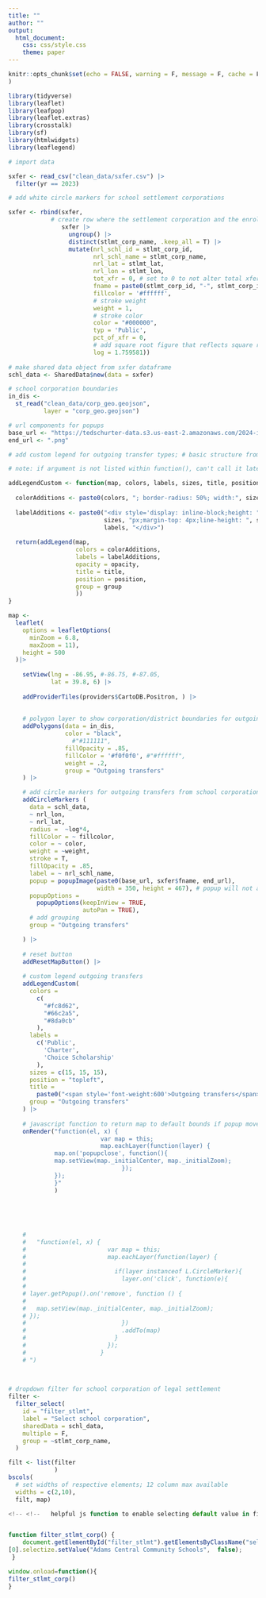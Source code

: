 ```yaml
---
title: ""
author: ""           
output:
  html_document:
    css: css/style.css
    theme: paper
---
```


```r
knitr::opts_chunk$set(echo = FALSE, warning = F, message = F, cache = F
)
```

```r
library(tidyverse)
library(leaflet)
library(leafpop)
library(leaflet.extras)
library(crosstalk)
library(sf)
library(htmlwidgets)
library(leaflegend)

```

```r
# import data

sxfer <- read_csv("clean_data/sxfer.csv") |> 
  filter(yr == 2023)

# add white circle markers for school settlement corporations

sxfer <- rbind(sxfer,
            # create row where the settlement corporation and the enrolled school corporation are the same so it appears as a transfer to itself but rather than having a type color equal to public, charter or choice scholarship, the color is white to more easily locate the school corporation
               sxfer |>
                 ungroup() |>
                 distinct(stlmt_corp_name, .keep_all = T) |>
                 mutate(nrl_schl_id = stlmt_corp_id,
                        nrl_schl_name = stlmt_corp_name,
                        nrl_lat = stlmt_lat,
                        nrl_lon = stlmt_lon,
                        tot_xfr = 0, # set to 0 to not alter total xfer count
                        fname = paste0(stlmt_corp_id, "-", stlmt_corp_id),
                        fillcolor = '#ffffff',
                        # stroke weight
                        weight = 1,
                        # stroke color
                        color = "#000000",
                        typ = 'Public',
                        pct_of_xfr = 0,
                        # add square root figure that reflects square root for average transfer size
                        log = 1.759581))
  
# make shared data object from sxfer dataframe
schl_data <- SharedData$new(data = sxfer)

# school corporation boundaries
in_dis <-
  st_read("clean_data/corp_geo.geojson",
          layer = "corp_geo.geojson")

```



```r
# url components for popups
base_url <- "https://tedschurter-data.s3.us-east-2.amazonaws.com/2024-in-ed-"
end_url <- ".png"

# add custom legend for outgoing transfer types; # basic structure from: stackoverflow.com/questions/58505589/circles-in-legend-for-leaflet-map-with-addcirclemarkers-in-r-without-shiny

# note: if argument is not listed within function(), can't call it later within leaflet

addLegendCustom <- function(map, colors, labels, sizes, title, position, group, opacity = 1, className ){
  
  colorAdditions <- paste0(colors, "; border-radius: 50%; width:", sizes, "px; height:", sizes, "px")
  
  labelAdditions <- paste0("<div style='display: inline-block;height: ", 
                           sizes, "px;margin-top: 4px;line-height: ", sizes, "px;'>", 
                           labels, "</div>")
  
  return(addLegend(map, 
                   colors = colorAdditions, 
                   labels = labelAdditions, 
                   opacity = opacity,
                   title = title, 
                   position = position, 
                   group = group
                   ))
}

map <-  
  leaflet(
    options = leafletOptions(
      minZoom = 6.8,
      maxZoom = 11),
    height = 500
  )|>
    
    setView(lng = -86.95, #-86.75, #-87.05, 
            lat = 39.8, 6) |>
    
    addProviderTiles(providers$CartoDB.Positron, ) |>
    
    
    # polygon layer to show corporation/district boundaries for outgoing layer
    addPolygons(data = in_dis,
                color = "black",
                  #"#111111",
                fillOpacity = .85,
                fillColor = '#f0f0f0', #"#ffffff",
                weight = .2,
                group = "Outgoing transfers"
    ) |>

    # add circle markers for outgoing transfers from school corporations
    addCircleMarkers (
      data = schl_data,
      ~ nrl_lon,
      ~ nrl_lat,
      radius =  ~log*4,
      fillColor = ~ fillcolor,
      color = ~ color,
      weight = ~weight,
      stroke = T,
      fillOpacity = .85,
      label = ~ nrl_schl_name,
      popup = popupImage(paste0(base_url, sxfer$fname, end_url),
                         width = 350, height = 467), # popup will not autopan on first click if height not explicitly set
      popupOptions =
        popupOptions(keepInView = TRUE,
                     autoPan = TRUE),
      # add grouping
      group = "Outgoing transfers"

    ) |>
  
    # reset button
    addResetMapButton() |>
 
    # custom legend outgoing transfers
    addLegendCustom(
      colors = 
        c(
          "#fc8d62",
          "#66c2a5",
          "#8da0cb"
        ),
      labels = 
        c('Public',
          'Charter',
          'Choice Scholarship'
        ),
      sizes = c(15, 15, 15), 
      position = "topleft", 
      title = 
        paste0("<span style='font-weight:600'>Outgoing transfers</span><br><span style='font-weight:100;font-size: 8pt; line-height: normal'>Select circles for transfer<br>details and test scores</span><br>\u25EF <span style='font-size: 10pt; font-weight:100'>School corporation</span><br><br><span style='font-weight:400; '>Enrolled school types:</span><br><span style='font-weight:100;font-size: 8pt; line-height: normal'>Circle sizes proportional <br>to transfer totals</span>"),
      group = "Outgoing transfers" 
    ) |>
    
    # javascript function to return map to default bounds if popup moves map beyond view
    onRender("function(el, x) {
                          var map = this;
                          map.eachLayer(function(layer) {
             map.on('popupclose', function(){
             map.setView(map._initialCenter, map._initialZoom);
                                });
             });
             }"
             )
      
      
      
      
      
    #   
    #   "function(el, x) {
    #                       var map = this;
    #                       map.eachLayer(function(layer) {
    # 
    #                         if(layer instanceof L.CircleMarker){
    #                           layer.on('click', function(e){
    # 
    # layer.getPopup().on('remove', function () {
    # 
    #   map.setView(map._initialCenter, map._initialZoom);
    # });
    #                           })
    #                           .addTo(map)
    #                         }
    #                       });
    #                     }
    # ")
  
 
```

```r
# dropdown filter for school corporation of legal settlement
filter <-   
  filter_select(
    id = "filter_stlmt",
    label = "Select school corporation", 
    sharedData = schl_data,
    multiple = F,
    group = ~stlmt_corp_name, 
  )

```



```r

filt <- list(filter 
             )
bscols(
  # set widths of respective elements; 12 column max available
  widths = c(2,10),
  filt, map)


```



```js

<!-- <!--   helpful js function to enable selecting default value in filter; from https://stackoverflow.com/questions/67058016/how-to-set-default-values-in-filter-select-in-crosstalk-in-r-plotly/68024136#68024136  --> -->


function filter_stlmt_corp() {
    document.getElementById("filter_stlmt").getElementsByClassName("selectized")
[0].selectize.setValue("Adams Central Community Schools",  false);
 }

window.onload=function(){
filter_stlmt_corp()
}
```

